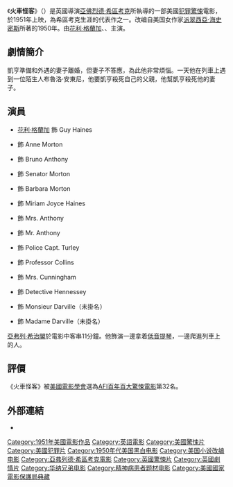 {{unreferenced|time=2018-09-19T12:00:00+00:00}}
{{noteTA
|G1=Show
|1=zh-hk:亞弗列; zh-tw:亞佛烈德; zh-cn:阿尔弗雷德;
}}
{{Infobox_Film
| name           = 火車怪客
| original_name = ''Strangers on a Train''
| image          = Strangers on a Train (film).jpg
| caption        = 海報由{{link-en|Bill Gold|Bill Gold}}設計
| imdb_id        = 0044079 
| screenplay      = [[雷蒙·錢德勒|雷蒙·錢德勒]]<br />{{link-en|Whitfield Cook|Whitfield Cook}}<br />Czenzi Ormonde
| based_on     = ''{{link-en|Strangers on a Train (novel)|Strangers on a Train (novel)|Strangers on a Train}}''<br />作者－[[派翠西亞·海史密斯|派翠西亞·海史密斯]]
| starring       = [[花利·格蘭加|花利·格蘭加]]<br />{{link-en|露絲·羅曼|Ruth Roman}}<br />{{link-en|Robert Walker (actor)|Robert Walker (actor)|Robert Walker}}
| director       = [[亞佛烈德·希區考克|亞佛烈德·希區考克]] 
| producer       = 亞佛烈德·希區考克
| music          = [[迪米特里·迪奥姆金|迪米特里·迪奥姆金]]
| cinematography = {{link-en|羅伯特·伯克斯|Robert Burks}}
| edited         = {{link-en|William H. Ziegler|William H. Ziegler}}
| distributor    = [[華納兄弟影業|華納兄弟影業]] 
| released       = 1951年6月30日 
| runtime        = 101分鐘
| language       = [[英語|英語]] 
| amg_id         = 1:47230 
| budget         = US$1,200,000 (est.)
}}
《'''火車怪客'''》（{{lang-en|''Strangers on a Train''}}）是英國導演[[亞佛烈德·希區考克|亞佛烈德·希區考克]]所執導的一部美國[[犯罪|犯罪]][[驚悚|驚悚]]電影，於1951年上映，為希區考克生涯的代表作之一。改编自美国女作家[[派翠西亞·海史密斯|派翠西亞·海史密斯]]所著的1950年{{link-en|Strangers on a Train (novel)|Strangers on a Train (novel)|同名小说}}。由[[花利·格蘭加|花利·格蘭加]]、{{link-en|露絲·羅曼|Ruth Roman}}、{{link-en|Robert Walker (actor)|Robert Walker (actor)|Robert Walker}}主演。

== 劇情簡介 ==
凱亨準備和外遇的妻子離婚，但妻子不答應，為此他非常煩惱。一天他在列車上遇到一位陌生人布魯洛·安東尼，他要凱亨殺死自己的父親，他幫凱亨殺死他的妻子。

== 演員 ==
* [[花利·格蘭加|花利·格蘭加]] 飾 Guy Haines
* {{link-en|露絲·羅曼|Ruth Roman}} 飾 Anne Morton
* {{link-en|Robert Walker (actor)|Robert Walker (actor)|Robert Walker}} 飾 Bruno Anthony
* {{link-en|萊奧·G·卡羅爾|Leo G. Carroll}} 飾 Senator Morton
* {{link-en|Pat Hitchcock|Pat Hitchcock|Patricia Hitchcock}} 飾 Barbara Morton
* {{link-en|Kasey Rogers|Kasey Rogers|Laura Elliott}} 飾 Miriam Joyce Haines
* {{link-en|Marion Lorne|Marion Lorne}} 飾 Mrs. Anthony
* {{link-en|喬納森·海爾|Jonathan Hale}} 飾 Mr. Anthony
* {{link-en|Howard St. John|Howard St. John}} 飾 Police Capt. Turley
* {{link-en|約翰·布朗 (演員)|John Brown (actor)|約翰·布朗}} 飾 Professor Collins
* {{link-en|諾瑪·瓦登|Norma Varden}} 飾 Mrs. Cunningham
* {{link-en|Robert Gist|Robert Gist}} 飾 Detective Hennessey
* {{link-en|Georges Renavent|Georges Renavent}} 飾 Monsieur Darville（未掛名）
* {{link-en|Odette Myrtil|Odette Myrtil}} 飾 Madame Darville（未掛名）

[[亞弗列·希治閣|亞弗列·希治閣]]於電影中客串11分鐘。他飾演一邊拿着[[低音提琴|低音提琴]]，一邊爬進列車上的人。

== 評價 ==
《火車怪客》被[[美國電影學會|美國電影學會]]選為[[AFI百年百大驚悚電影|AFI百年百大驚悚電影]]第32名。

== 外部連結 ==
* {{imdb title|id=0044079|title=火車怪客}}
{{亞弗列·希治閣}}
{{Authority control}}

{{DEFAULTSORT:Strangers on a Train}}
[[Category:1951年美國電影作品|Category:1951年美國電影作品]]
[[Category:英語電影|Category:英語電影]]
[[Category:美國驚悚片|Category:美國驚悚片]]
[[Category:美國犯罪片|Category:美國犯罪片]]
[[Category:1950年代美国黑白电影|Category:1950年代美国黑白电影]]
[[Category:美国小说改编电影|Category:美国小说改编电影]]
[[Category:亞弗列德·希區考克電影|Category:亞弗列德·希區考克電影]]
[[Category:英國驚悚片|Category:英國驚悚片]]
[[Category:英國劇情片|Category:英國劇情片]]
[[Category:华纳兄弟电影|Category:华纳兄弟电影]]
[[Category:精神病患者题材电影|Category:精神病患者题材电影]]
[[Category:美國國家電影保護局典藏|Category:美國國家電影保護局典藏]]